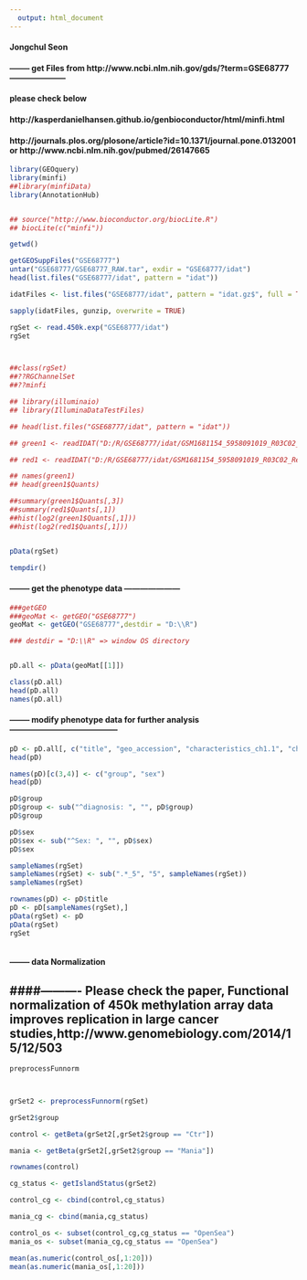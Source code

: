 ```yaml
---
  output: html_document
---
```

  
#### Jongchul Seon
  
#### -------- get Files from http://www.ncbi.nlm.nih.gov/gds/?term=GSE68777 ---------------------
#### please check below
#### http://kasperdanielhansen.github.io/genbioconductor/html/minfi.html
#### http://journals.plos.org/plosone/article?id=10.1371/journal.pone.0132001 or http://www.ncbi.nlm.nih.gov/pubmed/26147665



```r

library(GEOquery)
library(minfi)
##library(minfiData)
library(AnnotationHub)


## source("http://www.bioconductor.org/biocLite.R")
## biocLite(c("minfi"))

getwd()

getGEOSuppFiles("GSE68777")
untar("GSE68777/GSE68777_RAW.tar", exdir = "GSE68777/idat")
head(list.files("GSE68777/idat", pattern = "idat"))

idatFiles <- list.files("GSE68777/idat", pattern = "idat.gz$", full = TRUE)

sapply(idatFiles, gunzip, overwrite = TRUE)

rgSet <- read.450k.exp("GSE68777/idat")
rgSet



##class(rgSet)
##??RGChannelSet
##??minfi

## library(illuminaio)
## library(IlluminaDataTestFiles)

## head(list.files("GSE68777/idat", pattern = "idat"))

## green1 <- readIDAT("D:/R/GSE68777/idat/GSM1681154_5958091019_R03C02_Grn.idat")

## red1 <- readIDAT("D:/R/GSE68777/idat/GSM1681154_5958091019_R03C02_Red.idat")

## names(green1)
## head(green1$Quants)

##summary(green1$Quants[,3])
##summary(red1$Quants[,1])
##hist(log2(green1$Quants[,1]))
##hist(log2(red1$Quants[,1]))


pData(rgSet)

tempdir()


```


#### -------- get the phenotype data ---------------------


```r

###getGEO
###geoMat <- getGEO("GSE68777")
geoMat <- getGEO("GSE68777",destdir = "D:\\R")

### destdir = "D:\\R" => window OS directory


pD.all <- pData(geoMat[[1]])

class(pD.all)
head(pD.all)
names(pD.all)

```

#### -------- modify phenotype data for further analysis-----------------------------------------

```r


pD <- pD.all[, c("title", "geo_accession", "characteristics_ch1.1", "characteristics_ch1.2")]
head(pD)

names(pD)[c(3,4)] <- c("group", "sex")
head(pD)

pD$group
pD$group <- sub("^diagnosis: ", "", pD$group)
pD$group

pD$sex 
pD$sex <- sub("^Sex: ", "", pD$sex)
pD$sex

sampleNames(rgSet) 
sampleNames(rgSet) <- sub(".*_5", "5", sampleNames(rgSet))
sampleNames(rgSet) 

rownames(pD) <- pD$title
pD <- pD[sampleNames(rgSet),]
pData(rgSet) <- pD
pData(rgSet)
rgSet



```


#### -------- data Normalization 
####---------- Please check the paper, Functional normalization of 450k methylation array data improves replication in large cancer studies,http://www.genomebiology.com/2014/15/12/503
-----------------------------------------

```r

preprocessFunnorm



grSet2 <- preprocessFunnorm(rgSet)

grSet2$group


```


```r

control <- getBeta(grSet2[,grSet2$group == "Ctr"])

mania <- getBeta(grSet2[,grSet2$group == "Mania"])

rownames(control)

cg_status <- getIslandStatus(grSet2)

control_cg <- cbind(control,cg_status)

mania_cg <- cbind(mania,cg_status)

control_os <- subset(control_cg,cg_status == "OpenSea")
mania_os <- subset(mania_cg,cg_status == "OpenSea")

mean(as.numeric(control_os[,1:20]))
mean(as.numeric(mania_os[,1:20]))


```


